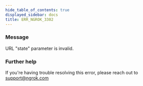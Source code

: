 ```yaml
---
hide_table_of_contents: true
displayed_sidebar: docs
title: ERR_NGROK_3302
---
```




### Message

URL "state" parameter is invalid.

<ErrorDetails error="err_ngrok_3302" />

### Further help

If you're having trouble resolving this error, please reach out to [support@ngrok.com](mailto:support@ngrok.com?subject=Help%20with%20ERR_NGROK_3302)
